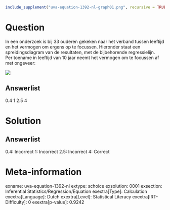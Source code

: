 ```r
include_supplement("uva-equation-1392-nl-graph01.png", recursive = TRUE)
```

Question
========

In een onderzoek is bij 33 ouderen gekeken naar het verband tussen
leeftijd en het vermogen om ergens op te focussen. Hieronder staat een
spreidingsdiagram van de resultaten, met de bijbehorende regressielijn.\
Per toename in leeftijd van 10 jaar neemt het vermogen om te focussen af
met ongeveer:

![](uva-equation-1392-nl-graph01.png)

Answerlist
----------

0.4
1
2.5
4

Solution
========

Answerlist
----------

0.4: Incorrect
1: Incorrect
2.5: Incorrect
4: Correct

Meta-information
================
exname: uva-equation-1392-nl
extype: schoice
exsolution: 0001
exsection: Inferential Statistics/Regression/Equation
exextra[Type]: Calculation
exextra[Language]: Dutch
exextra[Level]: Statistical Literacy
exextra[IRT-Difficulty]: 0
exextra[p-value]: 0.9242
